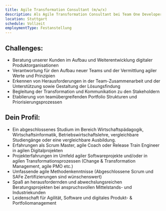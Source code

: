 ```yaml
---
title: Agile Transformation Consultant (m/w/x)
description: Als Agile Transformation Consultant bei Team One Developers wirst Du Teil unseres hochspezialisierten Beratungsteams im Bereich agile Transformation & Digital Organization Design. Wir beraten spannende Kunden in Industrie und Mittelstand und begleiten sie im Auf- oder Ausbau digitaler Produktorganisationen. Agile Vorgehensweisen sind ebenso integraler Bestandteil unserer Beratungsprojekte wie ein ausgeprägtes Verständnis für kundenzentrische Produktentwicklung.
location: Stuttgart
schedule: Vollzeit
employmentType: Festanstellung
---
```


## Challenges:

- Beratung unserer Kunden im Aufbau und Weiterentwicklung digitaler Produktorganisationen
- Verantwortung für den Aufbau neuer Teams und der Vermittlung agiler Werte und Prinzipien
- Erkennen von Herausforderungen in der Team-Zusammenarbeit und der Unterstützung sowie Gestaltung der Lösungsfindung
- Begleitung der Transformation und Kommunikation zu den Stakeholdern
- Etablierung von teamübergreifenden Portfolio Strukturen und Priorisierungsprozessen

## Dein Profil:

- Ein abgeschlossenes Studium im Bereich Wirtschaftspädagogik, Wirtschaftsinformatik, Betriebswirtschaftslehre, vergleichbare Studiengänge oder eine vergleichbare Ausbildung.
- Erfahrungen als Scrum Master, agile Coach oder Release Train Engineer in agilen Digitalprojekten
- Projekterfahrungen im Umfeld agiler Softwareprojekte und/oder in agilen Transformationsprozessen (Change & Transformation Management, agile PMO etc.)
- Umfassende agile Methodenkenntnisse (Abgeschlossene Scrum und SAFe Zertifizierungen sind wünschenswert)
- Spaß an herausfordernden und abwechslungsreichen Beratungsprojekten bei anspruchsvollen Mittelstands- und Industriekunden
- Leidenschaft für Agilität, Software und digitales Produkt- & Portfoliomanagement
